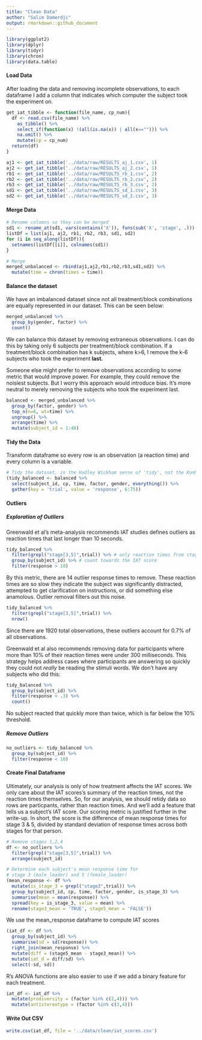 ```yaml
---
title: "Clean Data"
author: "Salim Damerdji"
output: rmarkdown::github_document
---
```


```r
library(ggplot2)
library(dplyr)
library(tidyr)
library(chron)
library(data.table)
```

#### Load Data

After loading the data and removing incomplete observations, to each dataframe I add a column that indicates which computer the subject took the experiment on.

```r
get_iat_tibble <- function(file_name, cp_num){
  df <- read.csv(file_name) %>%
    as_tibble() %>%
    select_if(function(x) !(all(is.na(x)) | all(x==""))) %>%
    na.omit() %>%
    mutate(cp = cp_num)
  return(df)
}

aj1 <- get_iat_tibble('../data/raw/RESULTS_aj_1.csv', 1)
aj2 <- get_iat_tibble('../data/raw/RESULTS_aj_2.csv', 1)
rb1 <- get_iat_tibble('../data/raw/RESULTS_rb_1.csv', 2)
rb2 <- get_iat_tibble('../data/raw/RESULTS_rb_2.csv', 2)
rb3 <- get_iat_tibble('../data/raw/RESULTS_rb_3.csv', 2)
sd1 <- get_iat_tibble('../data/raw/RESULTS_sd_1.csv', 3)
sd2 <- get_iat_tibble('../data/raw/RESULTS_sd_2.csv', 3)
```

#### Merge Data

```r
# Rename columns so they can be merged
sd1 <- rename_at(sd1, vars(contains('X')), funs(sub('X', 'stage', .)))
listDf = list(aj1, aj2, rb1, rb2, rb3, sd1, sd2)
for (i in seq_along(listDf)){
  setnames(listDf[[i]], colnames(sd1))
}

# Merge
merged_unbalanced <- rbind(aj1,aj2,rb1,rb2,rb3,sd1,sd2) %>%
  mutate(time = chron(times = time))
```

#### Balance the dataset

We have an imbalanced dataset since not all treatment/block combinations are equally represented in our dataset. This can be seen below:
```r
merged_unbalanced %>%
  group_by(gender, factor) %>%
  count()
```

We can balance this dataset by removing extraneous observations. I can do this by taking only 6 subjects per treatment/block combination. If a treatment/block combination has k subjects, where k>6, I remove the k-6 subjects who took the experiment **last.**

Someone else might prefer to remove observations according to some metric that would improve power. For example, they could remove the noisiest subjects. But I worry this approach would introduce bias. It's more neutral to merely removing the subjects who took the experiment last.

```r
balanced <- merged_unbalanced %>% 
  group_by(factor, gender) %>%
  top_n(n=6, wt=time) %>%
  ungroup() %>%
  arrange(time) %>%
  mutate(subject_id = 1:48)
```

#### Tidy the Data

Transform dataframe so every row is an observation (a reaction time) and every column is a variable.

```r
# Tidy the dataset, in the Hadley Wickham sense of 'tidy', not the KonMari sense
(tidy_balanced <- balanced %>%
  select(subject_id, cp, time, factor, gender, everything()) %>%
  gather(key = 'trial', value = 'response', 6:75))
```

#### Outliers

##### Exploration of Outliers
Greenwald et al's meta-analysis recommends IAT studies defines outliers as reaction times that last longer than 10 seconds. 

```r
tidy_balanced %>%
  filter(grepl("stage[3,5]",trial)) %>% # only reaction times from stages 3 and 5
  group_by(subject_id) %>% # count towards the IAT score
  filter(response > 10)
```

By this metric, there are 14 outlier response times to remove. These reaction times are so slow they indicate the subject was significantly distracted, attempted to get clarification on instructions, or did something else anamolous. Outlier removal filters out this noise.

```r
tidy_balanced %>%
  filter(grepl("stage[3,5]",trial)) %>%
  nrow()
```
Since there are 1920 total observations, these outliers account for 0.7% of all observations.

Greenwald et al also recommends removing data for participants where more than 10% of their reaction times were under 300 milliseconds. This strategy helps address cases where participants are answering so quickly they could not *really* be reading the stimuli words. We don't have any subjects who did this:

```r
tidy_balanced %>%
  group_by(subject_id) %>%
  filter(response < .3) %>%
  count()
```
No subject reacted that quickly more than twice, which is far below the 10% threshold.

##### Remove Outliers
```r
no_outliers <- tidy_balanced %>%
  group_by(subject_id) %>%
  filter(response < 10)
```

#### Create Final Dataframe

Ultimately, our analysis is only of how treatment affects the IAT scores. We only care about the IAT scores's summary of the reaction times, not the reaction times themselves. So, for our analysis, we should retidy data so rows are particpants, rather than reaction times. And we'll add a feature that tells us a subject's IAT score. Our scoring metric is justified further in the write-up. In short, the score is the difference of mean response times for stage 3 & 5, divided by standard deviation of response times across both stages for that person. 

```r
# Remove stages 1,2,4
df <- no_outliers %>%
  filter(grepl("stage[3,5]",trial)) %>%
  arrange(subject_id)

# Determine each subject's mean response time for
# stage 3 (male_leader) and 5 (female_leader)
(mean_response <- df %>% 
  mutate(is_stage_3 = grepl("stage3",trial)) %>%
  group_by(subject_id, cp, time, factor, gender, is_stage_3) %>%
  summarise(mean = mean(response)) %>%
  spread(key = is_stage_3, value = mean) %>%
  rename(stage3_mean = 'TRUE', stage5_mean = 'FALSE'))
```

We use the mean_response dataframe to compute IAT scores

```r
(iat_df <- df %>% 
  group_by(subject_id) %>%
  summarise(sd = sd(response)) %>%
  right_join(mean_response) %>%
  mutate(diff = (stage5_mean - stage3_mean)) %>%
  mutate(iat_d = diff/sd) %>%
  select(-sd, sd))
```

R's ANOVA functions are also easier to use if we add a binary feature for each treatment.
```r
iat_df <- iat_df %>%
  mutate(prodiversity = (factor %in% c(2,4))) %>%
  mutate(antistereotype = (factor %in% c(3,4)))
```

#### Write Out CSV

```r
write.csv(iat_df, file = '../data/clean/iat_scores.csv')
```

